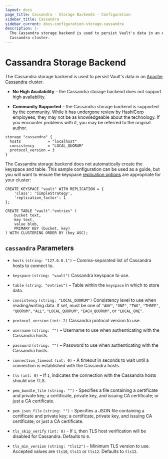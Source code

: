 ```yaml
---
layout: docs
page_title: Cassandra - Storage Backends - Configuration
sidebar_title: Cassandra
sidebar_current: docs-configuration-storage-cassandra
description: |-
  The Cassandra storage backend is used to persist Vault's data in an Apache
  Cassandra cluster.
---
```


# Cassandra Storage Backend

The Cassandra storage backend is used to persist Vault's data in an [Apache
Cassandra][cassandra] cluster.

- **No High Availability** – the Cassandra storage backend does not support high
  availability.

- **Community Supported** – the Cassandra storage backend is supported by the
  community. While it has undergone review by HashiCorp employees, they may not
  be as knowledgeable about the technology. If you encounter problems with it,
  you may be referred to the original author.

```hcl
storage "cassandra" {
  hosts            = "localhost"
  consistency      = "LOCAL_QUORUM"
  protocol_version = 3
}
```

The Cassandra storage backend does not automatically create the keyspace and
table. This sample configuration can be used as a guide, but you will want to
ensure the keyspace [replication options][replication-options]
are appropriate for your cluster:

```cql
CREATE KEYSPACE "vault" WITH REPLICATION = {
    'class': 'SimpleStrategy',
    'replication_factor': 1
};

CREATE TABLE "vault"."entries" (
    bucket text,
    key text,
    value blob,
    PRIMARY KEY (bucket, key)
) WITH CLUSTERING ORDER BY (key ASC);
```

## `cassandra` Parameters

* `hosts` `(string: "127.0.0.1")` – Comma-separated list of Cassandra hosts to
  connect to.

* `keyspace` `(string: "vault")` Cassandra keyspace to use.

* `table` `(string: "entries")` – Table within the `keyspace` in which to store
  data.

* `consistency` `(string: "LOCAL_QUORUM")` Consistency level to use when
  reading/writing data. If set, must be one of `"ANY"`, `"ONE"`, `"TWO"`,
  `"THREE"`, `"QUORUM"`, `"ALL"`, `"LOCAL_QUORUM"`, `"EACH_QUORUM"`, or 
  `"LOCAL_ONE"`.

* `protocol_version` `(int: 2)` Cassandra protocol version to use.

* `username` `(string: "")` – Username to use when authenticating with the
  Cassandra hosts.

* `password` `(string: "")` – Password to use when authenticating with the
  Cassandra hosts.

* `connection_timeout` `(int: 0)` - A timeout in seconds to wait until a
  connection is established with the Cassandra hosts.

* `tls` `(int: 0)` – If `1`, indicates the connection with the Cassandra hosts
  should use TLS.

* `pem_bundle_file` `(string: "")` - Specifies a file containing a
  certificate and private key; a certificate, private key, and issuing CA
  certificate; or just a CA certificate.

* `pem_json_file` `(string: "")` - Specifies a JSON file containing a certificate
  and private key; a certificate, private key, and issuing CA certificate;
  or just a CA certificate.

* `tls_skip_verify` `(int: 0)` - If `1`, then TLS host verification
  will be disabled for Cassandra. Defaults to `0`.

* `tls_min_version` `(string: "tls12")` - Minimum TLS version to use. Accepted
  values are `tls10`, `tls11` or `tls12`. Defaults to `tls12`.

[cassandra]: http://cassandra.apache.org/
[replication-options]: https://docs.datastax.com/en/cassandra/2.1/cassandra/architecture/architectureDataDistributeReplication_c.html
